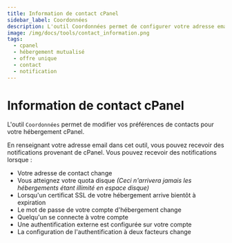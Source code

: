 ```yaml
---
title: Information de contact cPanel
sidebar_label: Coordonnées
description: L'outil Coordonnées permet de configurer votre adresse email dans cPanel afin de recevoir des notifications
image: /img/docs/tools/contact_information.png
tags:
  - cpanel
  - hébergement mutualisé
  - offre unique
  - contact
  - notification
---
```


# Information de contact cPanel

L'outil `Coordonnées` permet de modifier vos préférences de contacts pour votre hébergement cPanel.

En renseignant votre adresse email dans cet outil, vous pouvez recevoir des notifications provenant de cPanel. Vous 
pouvez recevoir des notifications lorsque : 
* Votre adresse de contact change 
* Vous atteignez votre quota disque *(Ceci n'arrivera jamais les hébergements étant illimité en espace disque)*
* Lorsqu'un certificat SSL de votre hébergement arrive bientôt à expiration 
* Le mot de passe de votre compte d'hébergement change 
* Quelqu'un se connecte à votre compte 
* Une authentification externe est configurée sur votre compte 
* La configuration de l'authentification à deux facteurs change 

<PreviewToolCard tool='contact_information' />